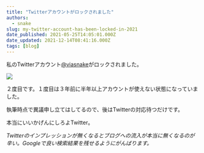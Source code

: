 ```yaml
---
title: "Twitterアカウントがロックされました"
authors:
  - snake
slug: my-twitter-account-has-been-locked-in-2021
date_published: 2021-05-25T14:05:01.000Z
date_updated: 2021-12-14T08:41:16.000Z
tags: [blog]
---
```


私のTwitterアカウント[@viasnake](https://twitter.com/viasnake)がロックされました。

![](https://i.imgur.com/nLiQ8Sv.png)

２度目です。１度目は３年前に半年以上アカウントが使えない状態になっていました。

執筆時点で異議申し立てはしてるので、後はTwitterの対応待つだけです。

本当にいいかげんにしろよTwitter。

*Twitterのインプレッションが無くなるとブログへの流入が本当に無くなるのが辛い。Googleで良い検索結果を残せるようにがんばります。*
